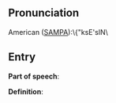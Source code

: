 == Pronunciation ==

American ([[SAMPA]]):\{"ksE'sIN\

== Entry ==

'''Part of speech''': 

'''Definition''':

{{stub}}